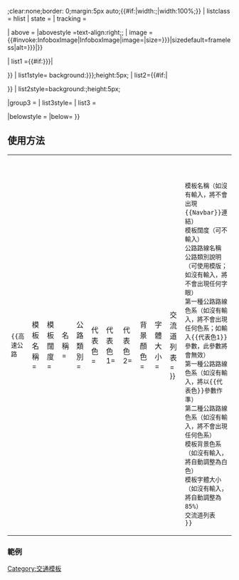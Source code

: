 {{Navbox
| name      = {{{模板名稱|高速公路}}}
| title     = {{{名稱}}}
|titlestyle ={{#if:{{{背景顏色|}}}|background-color:{{{背景顏色}}}|background-color:white}};clear:none;border: 0;margin:5px auto;{{#if:{{{模板闊度|}}}|width:{{{模板闊度}}};|width:100%;}}
| listclass = hlist
| state     = {{{state<includeonly>|autocollapse</includeonly>}}}
| tracking  = {{{tracking|}}}

| above     ={{{公路類別|}}}
|abovestyle =text-align:right;{{{abovestyle|}}};
| image     ={{#invoke:InfoboxImage|InfoboxImage|image={{{image|}}}|size={{{image_size|{{{imagesize|}}}}}}|sizedefault=frameless|alt={{{image_alt|{{{alt|}}}}}}|}}

| list1 =<includeonly>{{#if:{{{代表色|{{{代表色1|}}}}}}|<div></td></tr>}}</includeonly>
| list1style= background:{{{代表色|{{{代表色1|}}}}}};height:5px;
| list2=<includeonly>{{#if:{{{代表色2|}}}|<div></td></tr>}}</includeonly> 
| list2style=background:{{{代表色2|}}};height:5px;

|group3 =
| list3style=
| list3 = <includeonly>{{{交流道列表|}}}</includeonly>

|belowstyle ={{{belowstyle|}}}
|below={{{below|}}}
}}<noinclude>

==使用方法==
{|
|
 <nowiki>{{高速公路
|模板名稱=
|模板闊度=
|名稱=
|公路類別=
|代表色=
|代表色1=
|代表色2=
|背景顏色=
|字體大小=
|交流道列表=
}}</nowiki>
|
 <nowiki>

模板名稱（如沒有輸入，將不會出現{{Navbar}}連結）
模板闊度（可不輸入）
公路路線名稱
公路類別說明（可使用模版；如沒有輸入，將不會出現任何字眼）
第一種公路路線色系（如沒有輸入，將不會出現任何色系；如輸入{{代表色1}}參數，此參數將會無效）
第一種公路路線色系（如沒有輸入，將以{{代表色}}參數作準）
第二種公路路線色系（如沒有輸入，將不會出現任何色系）
模板背景色系（如沒有輸入，將自動調整為白色）
模板字體大小（如沒有輸入，將自動調整為85%）
交流道列表
}}</nowiki>
|}
===範例===
{{中華民國國道5號}}
[[Category:交通模板]]
</noinclude>